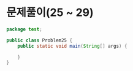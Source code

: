 # 문제풀이(25 ~ 29)

```java filename="Problem25.java" showLineNumbers copy
package test;

public class Problem25 {
	public static void main(String[] args) {

	}
}
```